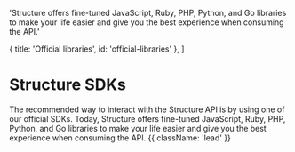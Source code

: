 
  'Structure offers fine-tuned JavaScript, Ruby, PHP, Python, and Go libraries to make your life easier and give you the best experience when consuming the API.'

  { title: 'Official libraries', id: 'official-libraries' },
]

# Structure SDKs

The recommended way to interact with the Structure API is by using one of our official SDKs. Today, Structure offers fine-tuned JavaScript, Ruby, PHP, Python, and Go libraries to make your life easier and give you the best experience when consuming the API. {{ className: 'lead' }}

<Libraries />

